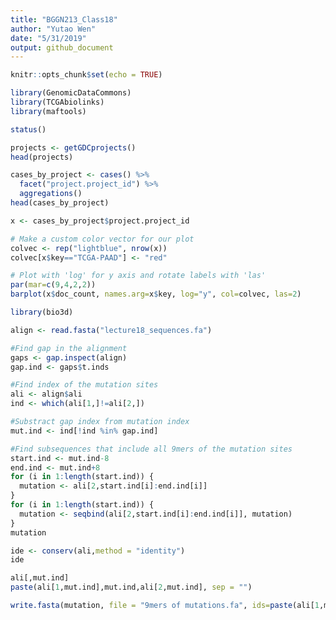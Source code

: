 ```yaml
---
title: "BGGN213_Class18"
author: "Yutao Wen"
date: "5/31/2019"
output: github_document
---
```


```r
knitr::opts_chunk$set(echo = TRUE)
```

```r
library(GenomicDataCommons)
library(TCGAbiolinks)
library(maftools)
```

```r
status()
```

```r
projects <- getGDCprojects()
head(projects)
```

```r
cases_by_project <- cases() %>%
  facet("project.project_id") %>%
  aggregations()
head(cases_by_project)
```

```r
x <- cases_by_project$project.project_id
```

```r
# Make a custom color vector for our plot
colvec <- rep("lightblue", nrow(x))
colvec[x$key=="TCGA-PAAD"] <- "red"
```

```r
# Plot with 'log' for y axis and rotate labels with 'las'
par(mar=c(9,4,2,2))  
barplot(x$doc_count, names.arg=x$key, log="y", col=colvec, las=2)
```

```r
library(bio3d)
```


```r
align <- read.fasta("lecture18_sequences.fa")

#Find gap in the alignment
gaps <- gap.inspect(align)
gap.ind <- gaps$t.inds

#Find index of the mutation sites
ali <- align$ali
ind <- which(ali[1,]!=ali[2,])

#Substract gap index from mutation index
mut.ind <- ind[!ind %in% gap.ind]

#Find subsequences that include all 9mers of the mutation sites
start.ind <- mut.ind-8
end.ind <- mut.ind+8
for (i in 1:length(start.ind)) {
  mutation <- ali[2,start.ind[i]:end.ind[i]]
}
for (i in 1:length(start.ind)) {
  mutation <- seqbind(ali[2,start.ind[i]:end.ind[i]], mutation)
}
mutation

```

```r
ide <- conserv(ali,method = "identity")
ide
```


```r
ali[,mut.ind]
paste(ali[1,mut.ind],mut.ind,ali[2,mut.ind], sep = "")
```

```r
write.fasta(mutation, file = "9mers of mutations.fa", ids=paste(ali[1,mut.ind],mut.ind,ali[2,mut.ind], sep = ""))
            
          
```

